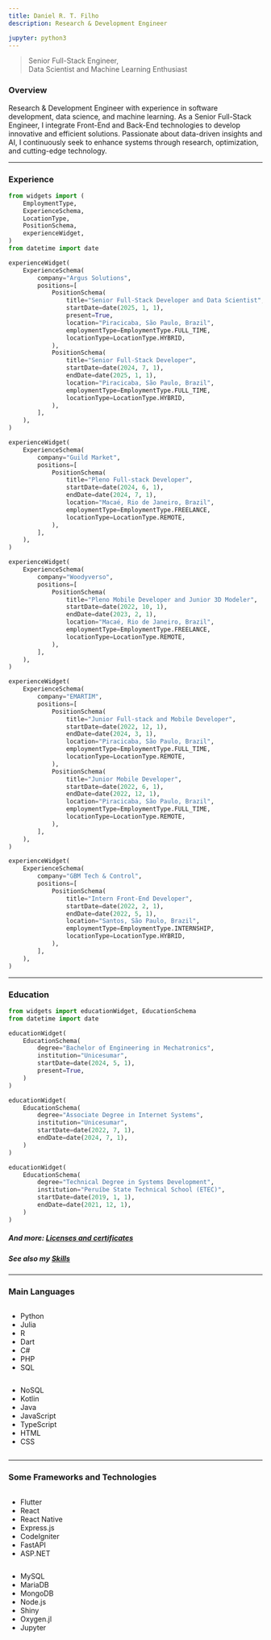 ```yaml
---
title: Daniel R. T. Filho
description: Research & Development Engineer

jupyter: python3
---
```


> Senior Full-Stack Engineer,  
> Data Scientist and Machine Learning Enthusiast

::: {.grid .d-block .d-md-grid}

::: {.g-col-12 .g-col-md-8}

### Overview

Research & Development Engineer with experience in software development, data science, and machine learning. As a Senior Full-Stack Engineer, I integrate Front-End and Back-End technologies to develop innovative and efficient solutions. Passionate about data-driven insights and AI, I continuously seek to enhance systems through research, optimization, and cutting-edge technology.

---

### Experience
```python
from widgets import (
    EmploymentType,
    ExperienceSchema,
    LocationType,
    PositionSchema,
    experienceWidget,
)
from datetime import date
```


```python
experienceWidget(
    ExperienceSchema(
        company="Argus Solutions",
        positions=[
            PositionSchema(
                title="Senior Full-Stack Developer and Data Scientist",
                startDate=date(2025, 1, 1),
                present=True,
                location="Piracicaba, São Paulo, Brazil",
                employmentType=EmploymentType.FULL_TIME,
                locationType=LocationType.HYBRID,
            ),
            PositionSchema(
                title="Senior Full-Stack Developer",
                startDate=date(2024, 7, 1),
                endDate=date(2025, 1, 1),
                location="Piracicaba, São Paulo, Brazil",
                employmentType=EmploymentType.FULL_TIME,
                locationType=LocationType.HYBRID,
            ),
        ],
    ),
)
```

```python
experienceWidget(
    ExperienceSchema(
        company="Guild Market",
        positions=[
            PositionSchema(
                title="Pleno Full-stack Developer",
                startDate=date(2024, 6, 1),
                endDate=date(2024, 7, 1),
                location="Macaé, Rio de Janeiro, Brazil",
                employmentType=EmploymentType.FREELANCE,
                locationType=LocationType.REMOTE,
            ),
        ],
    ),
)
```

```python
experienceWidget(
    ExperienceSchema(
        company="Woodyverso",
        positions=[
            PositionSchema(
                title="Pleno Mobile Developer and Junior 3D Modeler",
                startDate=date(2022, 10, 1),
                endDate=date(2023, 2, 1),
                location="Macaé, Rio de Janeiro, Brazil",
                employmentType=EmploymentType.FREELANCE,
                locationType=LocationType.REMOTE,
            ),
        ],
    ),
)
```

```python
experienceWidget(
    ExperienceSchema(
        company="EMARTIM",
        positions=[
            PositionSchema(
                title="Junior Full-stack and Mobile Developer",
                startDate=date(2022, 12, 1),
                endDate=date(2024, 3, 1),
                location="Piracicaba, São Paulo, Brazil",
                employmentType=EmploymentType.FULL_TIME,
                locationType=LocationType.REMOTE,
            ),
            PositionSchema(
                title="Junior Mobile Developer",
                startDate=date(2022, 6, 1),
                endDate=date(2022, 12, 1),
                location="Piracicaba, São Paulo, Brazil",
                employmentType=EmploymentType.FULL_TIME,
                locationType=LocationType.REMOTE,
            ),
        ],
    ),
)
```

```python
experienceWidget(
    ExperienceSchema(
        company="GBM Tech & Control",
        positions=[
            PositionSchema(
                title="Intern Front-End Developer",
                startDate=date(2022, 2, 1),
                endDate=date(2022, 5, 1),
                location="Santos, São Paulo, Brazil",
                employmentType=EmploymentType.INTERNSHIP,
                locationType=LocationType.HYBRID,
            ),
        ],
    ),
)
```

:::

::: {.g-col-12  .g-col-md-4}

::: {.d-block .d-md-none}

---

:::

### Education

```python
from widgets import educationWidget, EducationSchema
from datetime import date
```

```python
educationWidget(
    EducationSchema(
        degree="Bachelor of Engineering in Mechatronics",
        institution="Unicesumar",
        startDate=date(2024, 5, 1),
        present=True,
    )
)
```

```python
educationWidget(
    EducationSchema(
        degree="Associate Degree in Internet Systems",
        institution="Unicesumar",
        startDate=date(2022, 7, 1),
        endDate=date(2024, 7, 1),
    )
)
```

```python
educationWidget(
    EducationSchema(
        degree="Technical Degree in Systems Development",
        institution="Peruíbe State Technical School (ETEC)",
        startDate=date(2019, 1, 1),
        endDate=date(2021, 12, 1),
    )
)
```

##### And more: [Licenses and certificates](https://www.linkedin.com/in/df-danielfilho/details/certifications/){target="_blank"}

##### See also my [Skills](https://www.linkedin.com/in/df-danielfilho/details/skills/){target="_blank"}

---

### Main Languages

::: {.grid}

::: {.column}
- Python
- Julia
- R
- Dart
- C#
- PHP
- SQL
:::

::: {.column}
- NoSQL
- Kotlin
- Java
- JavaScript
- TypeScript
- HTML
- CSS
:::

:::

---

### Some Frameworks and Technologies

::: {.grid}

::: {.column}
- Flutter
- React
- React Native
- Express.js
- CodeIgniter
- FastAPI
- ASP.NET
:::

::: {.column}
- MySQL
- MariaDB
- MongoDB
- Node.js
- Shiny
- Oxygen.jl
- Jupyter
:::

:::

:::

:::